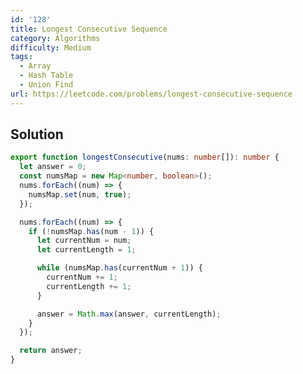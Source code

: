 ```yaml
---
id: '128'
title: Longest Consecutive Sequence
category: Algorithms
difficulty: Medium
tags:
  - Array
  - Hash Table
  - Union Find
url: https://leetcode.com/problems/longest-consecutive-sequence
---
```


## Solution

```typescript showLineNumbers
export function longestConsecutive(nums: number[]): number {
  let answer = 0;
  const numsMap = new Map<number, boolean>();
  nums.forEach((num) => {
    numsMap.set(num, true);
  });

  nums.forEach((num) => {
    if (!numsMap.has(num - 1)) {
      let currentNum = num;
      let currentLength = 1;

      while (numsMap.has(currentNum + 1)) {
        currentNum += 1;
        currentLength += 1;
      }

      answer = Math.max(answer, currentLength);
    }
  });

  return answer;
}
```
